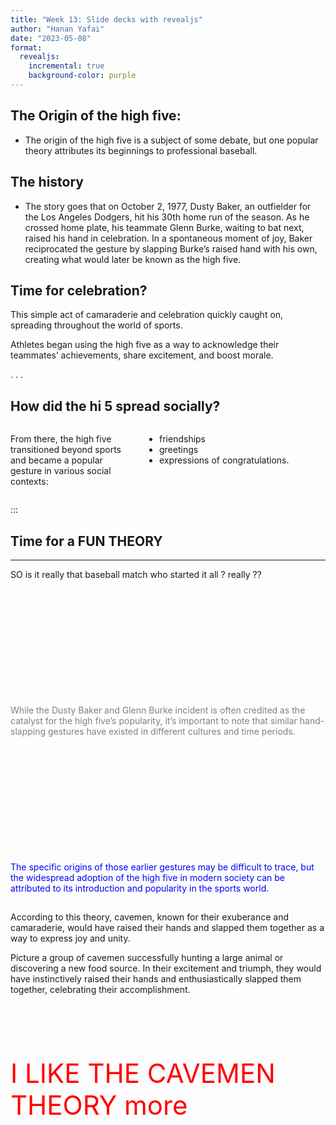 ```yaml
---
title: "Week 13: Slide decks with revealjs"
author: "Hanan Yafai"
date: "2023-05-08"
format: 
  revealjs:
    incremental: true
    background-color: purple
---
```


## The Origin of the high five:
- The origin of the high five is a subject of some debate, but one popular theory attributes its beginnings to professional baseball. 

## The history 

::: {.nonincremental}
- The story goes that on October 2, 1977, Dusty Baker, an outfielder for the Los Angeles Dodgers, hit his 30th home run of the season. As he crossed home plate, his teammate Glenn Burke, waiting to bat next, raised his hand in celebration. In a spontaneous moment of joy, Baker reciprocated the gesture by slapping Burke's raised hand with his own, creating what would later be known as the high five.
:::

## Time for celebration?

::: {.myclass}

This simple act of camaraderie and celebration quickly caught on, spreading throughout the world of sports.

:::

Athletes began using the high five as a way to acknowledge their teammates' achievements, share excitement, and boost morale. 

. . .


## How did the hi 5 spread socially? 

:::: {.columns}

::: {.column width="40%"}
From there, the high five transitioned beyond sports and became a popular gesture in various social contexts:  
:::

::: {.column width="60%"}
- friendships
- greetings
- expressions of congratulations.

:::

::::

:::


## Time for a FUN THEORY {background-color="purple"}

---

::: {.r-fit-text}
SO is it really that baseball match who started it all ? really ??
:::

## {auto-animate=true}


:::{style="margin-top: 200px; font-size: 1em; color: grey;"}

While the Dusty Baker and Glenn Burke incident is often credited as the catalyst for the high five's popularity, it's important to note that similar hand-slapping gestures have existed in different cultures and time periods. 
:::
## {auto-animate=true}

:::{style="margin-top: 200px; font-size: 1em; color: blue;"}
The specific origins of those earlier gestures may be difficult to trace, but the widespread adoption of the high five in modern society can be attributed to its introduction and popularity in the sports world.
:::


## {auto-animate=true}
According to this theory, cavemen, known for their exuberance and camaraderie, would have raised their hands and slapped them together as a way to express joy and unity. 

::: {.r-fit-text}
 Picture a group of cavemen successfully hunting a large animal or discovering a new food source. In their excitement and triumph, they would have instinctively raised their hands and enthusiastically slapped them together, celebrating their accomplishment.

:::

## {auto-animate=true}
:::{style="margin-top: 100px; font-size: 3em; color: red;"}
I LIKE
THE CAVEMEN 
THEORY more 
:::